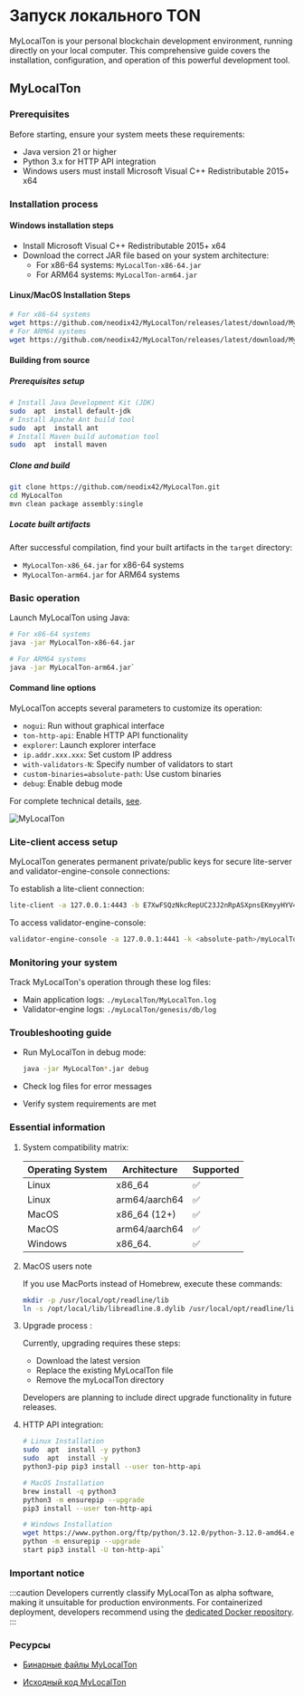 
# Запуск локального TON

MyLocalTon is your personal blockchain development environment, running directly on your local computer. This comprehensive guide covers the installation, configuration, and operation of this powerful development tool.

## MyLocalTon

### Prerequisites

Before starting, ensure your system meets these requirements:

* Java version 21 or higher
* Python 3.x for HTTP API integration
* Windows users must install Microsoft Visual C++ Redistributable 2015+ x64

### Installation process

#### Windows installation steps

* Install Microsoft Visual C++ Redistributable 2015+ x64
* Download the correct JAR file based on your system architecture:
  * For x86-64 systems: `MyLocalTon-x86-64.jar`
  * For ARM64 systems: `MyLocalTon-arm64.jar`

#### Linux/MacOS Installation Steps

```bash
# For x86-64 systems
wget https://github.com/neodix42/MyLocalTon/releases/latest/download/MyLocalTon-x86-64.jar 
# For ARM64 systems
wget https://github.com/neodix42/MyLocalTon/releases/latest/download/MyLocalTon-arm64.jar
```

#### Building from source

##### Prerequisites setup

```bash
# Install Java Development Kit (JDK)  
sudo  apt  install default-jdk 
# Install Apache Ant build tool  
sudo  apt  install ant 
# Install Maven build automation tool  
sudo  apt  install maven
```

##### Clone and build

```bash
git clone https://github.com/neodix42/MyLocalTon.git
cd MyLocalTon
mvn clean package assembly:single
```

##### Locate built artifacts

After successful compilation, find your built artifacts in the `target` directory:

* `MyLocalTon-x86_64.jar` for x86-64 systems
* `MyLocalTon-arm64.jar` for ARM64 systems

### Basic operation

Launch MyLocalTon using Java:

```bash
# For x86-64 systems  
java -jar MyLocalTon-x86-64.jar

# For ARM64 systems  
java -jar MyLocalTon-arm64.jar`
```

#### Command line options

MyLocalTon accepts several parameters to customize its operation:

* `nogui`: Run without graphical interface
* `ton-http-api`: Enable HTTP API functionality
* `explorer`: Launch explorer interface
* `ip.addr.xxx.xxx`: Set custom IP address
* `with-validators-N`: Specify number of validators to start
* `custom-binaries=absolute-path`: Use custom binaries
* `debug`: Enable debug mode

For complete technical details, [see](https://github.com/neodix42/MyLocalTon?tab=readme-ov-file#parameters).

![MyLocalTon](/img/docs/mylocalton.jpeg)

### Lite-client access setup

MyLocalTon generates permanent private/public keys for secure lite-server and validator-engine-console connections:

To establish a lite-client connection:

```bash
lite-client -a 127.0.0.1:4443 -b E7XwFSQzNkcRepUC23J2nRpASXpnsEKmyyHYV4u/FZY= -c last
```

To access validator-engine-console:

```bash
validator-engine-console -a 127.0.0.1:4441 -k <absolute-path>/myLocalTon/genesis/bin/certs/client -p <absolute-path>/myLocalTon/genesis/bin/certs/server.pub
```

### Monitoring your system

Track MyLocalTon's operation through these log files:

* Main application logs: `./myLocalTon/MyLocalTon.log`
* Validator-engine logs: `./myLocalTon/genesis/db/log`

### Troubleshooting guide

* Run MyLocalTon in debug mode:

  ```bash
  java -jar MyLocalTon*.jar debug
  ```
* Check log files for error messages
* Verify system requirements are met

### Essential information

1. System compatibility matrix:

   | Operating System | Architecture  | Supported |
   | ---------------- | ------------- | --------- |
   | Linux            | x86_64        | ✅         |
   | Linux            | arm64/aarch64 | ✅         |
   | MacOS            | x86_64 (12+)  | ✅         |
   | MacOS            | arm64/aarch64 | ✅         |
   | Windows          | x86_64.       | ✅         |

2. MacOS users note

   If you use MacPorts instead of Homebrew, execute these commands:

   ```bash
   mkdir -p /usr/local/opt/readline/lib
   ln -s /opt/local/lib/libreadline.8.dylib /usr/local/opt/readline/lib
   ```

3. Upgrade process :

   Currently, upgrading requires these steps:

   * Download the latest version
   * Replace the existing MyLocalTon file
   * Remove the myLocalTon directory

   Developers are planning to include direct upgrade functionality in future releases.

4. HTTP API integration:

   ```bash
   # Linux Installation  
   sudo  apt  install -y python3 
   sudo  apt  install -y      
   python3-pip pip3 install --user ton-http-api 

   # MacOS Installation  
   brew install -q python3 
   python3 -m ensurepip --upgrade
   pip3 install --user ton-http-api 

   # Windows Installation  
   wget https://www.python.org/ftp/python/3.12.0/python-3.12.0-amd64.exe    
   python -m ensurepip --upgrade
   start pip3 install -U ton-http-api`
   ```

### Important notice

:::caution
Developers currently classify MyLocalTon as alpha software, making it unsuitable for production environments. For containerized deployment, developers recommend using the  [dedicated Docker repository](https://github.com/neodix42/mylocalton-docker).
:::

### Ресурсы

* [Бинарные файлы MyLocalTon](https://github.com/neodiX42/MyLocalTon/releases)

* [Исходный код MyLocalTon](https://github.com/neodiX42/MyLocalTon) <Feedback /> <Feedback /> <Feedback /> <Feedback /> <Feedback /> <Feedback /> <Feedback />

<Feedback />
